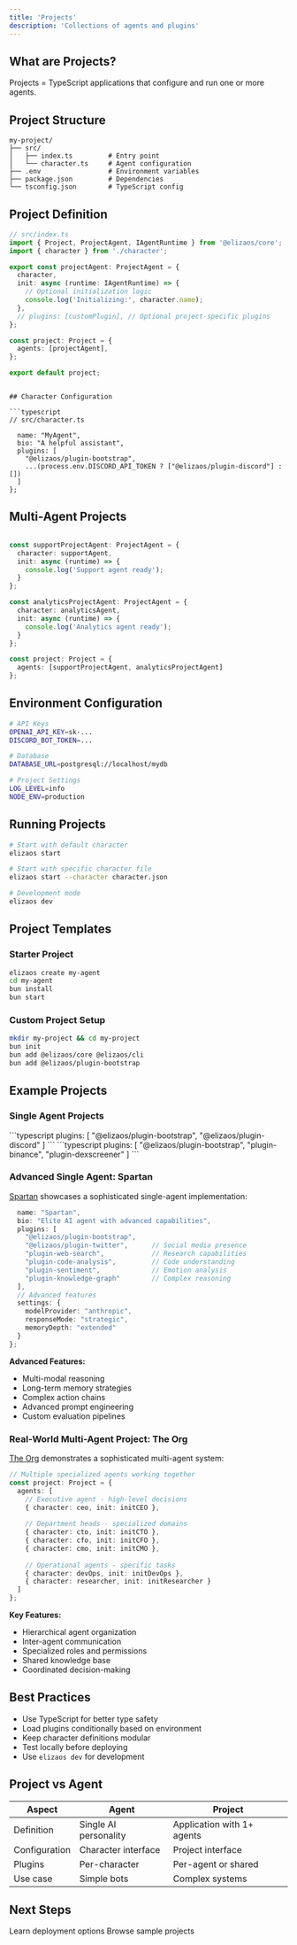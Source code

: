 ```yaml
---
title: 'Projects'
description: 'Collections of agents and plugins'
---
```


## What are Projects?

Projects = TypeScript applications that configure and run one or more agents.

## Project Structure

```
my-project/
├── src/
│   ├── index.ts         # Entry point
│   └── character.ts     # Agent configuration
├── .env                 # Environment variables
├── package.json         # Dependencies
└── tsconfig.json        # TypeScript config
```

## Project Definition

```typescript
// src/index.ts
import { Project, ProjectAgent, IAgentRuntime } from '@elizaos/core';
import { character } from './character';

export const projectAgent: ProjectAgent = {
  character,
  init: async (runtime: IAgentRuntime) => {
    // Optional initialization logic
    console.log('Initializing:', character.name);
  },
  // plugins: [customPlugin], // Optional project-specific plugins
};

const project: Project = {
  agents: [projectAgent],
};

export default project;
```
```

## Character Configuration

```typescript
// src/character.ts

  name: "MyAgent",
  bio: "A helpful assistant",
  plugins: [
    "@elizaos/plugin-bootstrap",
    ...(process.env.DISCORD_API_TOKEN ? ["@elizaos/plugin-discord"] : [])
  ]
};
```

## Multi-Agent Projects

```typescript

const supportProjectAgent: ProjectAgent = {
  character: supportAgent,
  init: async (runtime) => {
    console.log('Support agent ready');
  }
};

const analyticsProjectAgent: ProjectAgent = {
  character: analyticsAgent,
  init: async (runtime) => {
    console.log('Analytics agent ready');
  }
};

const project: Project = {
  agents: [supportProjectAgent, analyticsProjectAgent]
};

```

## Environment Configuration

```bash .env
# API Keys
OPENAI_API_KEY=sk-...
DISCORD_BOT_TOKEN=...

# Database
DATABASE_URL=postgresql://localhost/mydb

# Project Settings
LOG_LEVEL=info
NODE_ENV=production
```

## Running Projects

```bash
# Start with default character
elizaos start

# Start with specific character file
elizaos start --character character.json

# Development mode
elizaos dev
```

## Project Templates

### Starter Project

```bash
elizaos create my-agent
cd my-agent
bun install
bun start
```

### Custom Project Setup

```bash
mkdir my-project && cd my-project
bun init
bun add @elizaos/core @elizaos/cli
bun add @elizaos/plugin-bootstrap
```

## Example Projects

### Single Agent Projects

<CardGroup cols={2}>
  <Card title="Discord Bot" icon="discord">
    ```typescript
    plugins: [
      "@elizaos/plugin-bootstrap",
      "@elizaos/plugin-discord"
    ]
    ```
  </Card>
  
  <Card title="Trading Bot" icon="chart-line">
    ```typescript
    plugins: [
      "@elizaos/plugin-bootstrap",
      "plugin-binance",
      "plugin-dexscreener"
    ]
    ```
  </Card>
</CardGroup>

### Advanced Single Agent: Spartan

[Spartan](https://github.com/elizaos/spartan) showcases a sophisticated single-agent implementation:

```typescript
  name: "Spartan",
  bio: "Elite AI agent with advanced capabilities",
  plugins: [
    "@elizaos/plugin-bootstrap",
    "@elizaos/plugin-twitter",      // Social media presence
    "plugin-web-search",            // Research capabilities
    "plugin-code-analysis",         // Code understanding
    "plugin-sentiment",             // Emotion analysis
    "plugin-knowledge-graph"        // Complex reasoning
  ],
  // Advanced features
  settings: {
    modelProvider: "anthropic",
    responseMode: "strategic",
    memoryDepth: "extended"
  }
};
```

**Advanced Features:**
- Multi-modal reasoning
- Long-term memory strategies
- Complex action chains
- Advanced prompt engineering
- Custom evaluation pipelines

### Real-World Multi-Agent Project: The Org

[The Org](https://github.com/elizaos/the-org) demonstrates a sophisticated multi-agent system:

```typescript
// Multiple specialized agents working together
const project: Project = {
  agents: [
    // Executive agent - high-level decisions
    { character: ceo, init: initCEO },
    
    // Department heads - specialized domains
    { character: cto, init: initCTO },
    { character: cfo, init: initCFO },
    { character: cmo, init: initCMO },
    
    // Operational agents - specific tasks
    { character: devOps, init: initDevOps },
    { character: researcher, init: initResearcher }
  ]
};
```

**Key Features:**
- Hierarchical agent organization
- Inter-agent communication
- Specialized roles and permissions
- Shared knowledge base
- Coordinated decision-making

## Best Practices

- Use TypeScript for better type safety
- Load plugins conditionally based on environment
- Keep character definitions modular
- Test locally before deploying
- Use `elizaos dev` for development

## Project vs Agent

| Aspect | Agent | Project |
|--------|-------|---------|
| Definition | Single AI personality | Application with 1+ agents |
| Configuration | Character interface | Project interface |
| Plugins | Per-character | Per-agent or shared |
| Use case | Simple bots | Complex systems |

## Next Steps

<CardGroup cols={2}>
  <Card title="Deploy Your Project" icon="rocket" href="/deployment">
    Learn deployment options
  </Card>
  
  <Card title="Example Projects" icon="github" href="https://github.com/elizaOS/eliza/tree/main/examples">
    Browse sample projects
  </Card>
</CardGroup>
